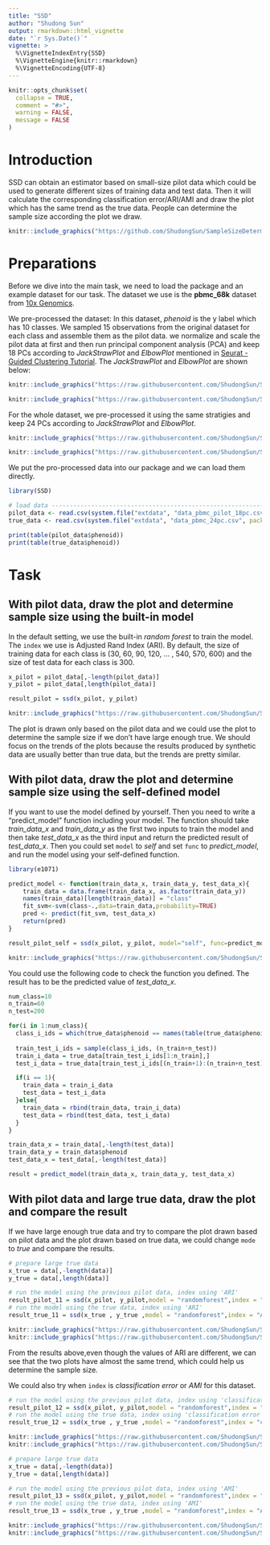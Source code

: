 ```yaml
---
title: "SSD"
author: "Shudong Sun"
output: rmarkdown::html_vignette
date: "`r Sys.Date()`"
vignette: >
  %\VignetteIndexEntry{SSD}
  %\VignetteEngine{knitr::rmarkdown}
  %\VignetteEncoding{UTF-8}
---
```


```r
knitr::opts_chunk$set(
  collapse = TRUE,
  comment = "#>",
  warning = FALSE,
  message = FALSE
)
```

# Introduction

SSD can obtain an estimator based on small-size pilot data which could be used to generate different sizes of training data and test data. Then it will calculate the corresponding classification error/ARI/AMI and draw the plot which has the same trend as the true data. People can determine the sample size according the plot we draw.

```r
knitr::include_graphics("https://github.com/ShudongSun/SampleSizeDetermination/blob/main/vignettes/flowchart.pdf")
```

# Preparations
Before we dive into the main task, we need to load the package and an example dataset for our task. The dataset we use is the **pbmc_68k** dataset from [10x Genomics](https://support.10xgenomics.com/single-cell-gene-expression/datasets).


We pre-processed the dataset: In this dataset, *phenoid* is the y label which has 10 classes. We sampled 15 observations from the original dataset for each class and assemble them as the pilot data. we normalize and scale the pilot data at first and then run principal component analysis (PCA) and keep 18 PCs according to *JackStrawPlot* and *ElbowPlot* mentioned in [Seurat - Guided Clustering Tutorial](https://satijalab.org/seurat/articles/pbmc3k_tutorial.html). The *JackStrawPlot* and *ElbowPlot* are shown below:
```r
knitr::include_graphics("https://raw.githubusercontent.com/ShudongSun/SampleSizeDetermination/main/vignettes/pbmc_jackstrawplot_pilot.png")
```
```r
knitr::include_graphics("https://raw.githubusercontent.com/ShudongSun/SampleSizeDetermination/main/vignettes/pbmc_elbowplot_pilot.png")
```

For the whole dataset, we pre-processed it using the same stratigies and keep 24 PCs according to *JackStrawPlot* and *ElbowPlot*.

```r
knitr::include_graphics("https://raw.githubusercontent.com/ShudongSun/SampleSizeDetermination/main/vignettes/pbmc_jackstrawplot.jpeg")
```
```r
knitr::include_graphics("https://raw.githubusercontent.com/ShudongSun/SampleSizeDetermination/main/vignettes/pbmc_elbowplot.jpeg")
```

We put the pro-processed data into our package and we can load them directly.
```r
library(SSD)

# load data -----------------------------------------------------------------------------
pilot_data <- read.csv(system.file("extdata", "data_pbmc_pilot_18pc.csv", package = "SSD"),row.names=1)
true_data <- read.csv(system.file("extdata", "data_pbmc_24pc.csv", package = "SSD"),row.names=1)

print(table(pilot_data$phenoid))
print(table(true_data$phenoid))
```
# Task
## With pilot data, draw the plot and determine sample size using the built-in model

In the default setting, we use the built-in *random forest* to train the model. The `index` we use is Adjusted Rand Index (ARI). By default, the size of training data for each class is (30, 60, 90, 120, ... , 540, 570, 600) and the size of test data for each class is 300.
```r
x_pilot = pilot_data[,-length(pilot_data)]
y_pilot = pilot_data[,length(pilot_data)]

result_pilot = ssd(x_pilot, y_pilot)
```
```r
knitr::include_graphics("https://raw.githubusercontent.com/ShudongSun/SampleSizeDetermination/main/vignettes/1-1.png")
```
The plot is drawn only based on the pilot data and we could use the plot to determine the sample size if we don't have large enough true. We should focus on the trends of the plots because the results produced by synthetic data are usually better than true data, but the trends are pretty similar.


## With pilot data, draw the plot and determine sample size using the self-defined model
If you want to use the model defined by yourself. Then you need to write a "predict_model" function including your model. The function should take *train_data_x* and *train_data_y* as the first two inputs to train the model and then take *test_data_x* as the third input and return the predicted result of *test_data_x*. Then you could set `model` to *self* and set `func` to *predict_model*, and run the model using your self-defined function.
```r
library(e1071)

predict_model <- function(train_data_x, train_data_y, test_data_x){
    train_data = data.frame(train_data_x, as.factor(train_data_y))
    names(train_data)[length(train_data)] = "class"
    fit_svm<-svm(class~.,data=train_data,probability=TRUE)
    pred <- predict(fit_svm, test_data_x)
    return(pred)
}
```
```r
result_pilot_self = ssd(x_pilot, y_pilot, model="self", func=predict_model)
```
```r
knitr::include_graphics("https://raw.githubusercontent.com/ShudongSun/SampleSizeDetermination/main/vignettes/2-1.png")
```

You could use the following code to check the function you defined. The result has to be the predicted value of *test_data_x*.
```r
num_class=10
n_train=60
n_test=200

for(i in 1:num_class){
  class_i_ids = which(true_data$phenoid == names(table(true_data$phenoid))[i])
  
  train_test_i_ids = sample(class_i_ids, (n_train+n_test))
  train_i_data = true_data[train_test_i_ids[1:n_train],]
  test_i_data = true_data[train_test_i_ids[(n_train+1):(n_train+n_test)],]

  if(i == 1){
    train_data = train_i_data
    test_data = test_i_data
  }else{
    train_data = rbind(train_data, train_i_data)
    test_data = rbind(test_data, test_i_data)
  }
}

train_data_x = train_data[,-length(test_data)]
train_data_y = train_data$phenoid
test_data_x = test_data[,-length(test_data)]

result = predict_model(train_data_x, train_data_y, test_data_x)

```


## With pilot data and large true data, draw the plot and compare the result
If we have large enough true data and try to compare the plot drawn based on pilot data and the plot drawn based on true data, we could change `mode` to *true* and compare the results.
```r
# prepare large true data
x_true = data[,-length(data)]
y_true = data[,length(data)]

# run the model using the previous pilot data, index using 'ARI'
result_pilot_11 = ssd(x_pilot, y_pilot,model = "randomforest",index = "ARI",n_train_list=seq(from=30, to=600,by=30))
# run the model using the true data, index using 'ARI'
result_true_11 = ssd(x_true , y_true ,model = "randomforest",index = "ARI",n_train_list=seq(from=30, to=600,by=30), mode="true")
```
```r
knitr::include_graphics("https://raw.githubusercontent.com/ShudongSun/SampleSizeDetermination/main/vignettes/3-3.png")
knitr::include_graphics("https://raw.githubusercontent.com/ShudongSun/SampleSizeDetermination/main/vignettes/3-4.png")
```
From the results above,even though the values of ARI are different, we can see that the two plots have almost the same trend, which could help us determine the sample size.

We could also try when `index` is *classification error* or *AMI* for this dataset.

```r
# run the model using the previous pilot data, index using 'classification error'
result_pilot_12 = ssd(x_pilot, y_pilot,model = "randomforest",index = "classification error",n_train_list=seq(from=30, to=600,by=30))
# run the model using the true data, index using 'classification error'
result_true_12 = ssd(x_true , y_true ,model = "randomforest",index = "classification error",n_train_list=seq(from=30, to=600,by=30), mode="true")
```
```r
knitr::include_graphics("https://raw.githubusercontent.com/ShudongSun/SampleSizeDetermination/main/vignettes/3-1.png")
knitr::include_graphics("https://raw.githubusercontent.com/ShudongSun/SampleSizeDetermination/main/vignettes/3-2.png")
```

```r
# prepare large true data
x_true = data[,-length(data)]
y_true = data[,length(data)]

# run the model using the previous pilot data, index using 'AMI'
result_pilot_13 = ssd(x_pilot, y_pilot,model = "randomforest",index = "AMI",n_train_list=seq(from=30, to=600,by=30))
# run the model using the true data, index using 'AMI'
result_true_13 = ssd(x_true , y_true ,model = "randomforest",index = "AMI",n_train_list=seq(from=30, to=600,by=30), mode="true")
```
```r
knitr::include_graphics("https://raw.githubusercontent.com/ShudongSun/SampleSizeDetermination/main/vignettes/3-5.png")
knitr::include_graphics("https://raw.githubusercontent.com/ShudongSun/SampleSizeDetermination/main/vignettes/3-6.png")
```
